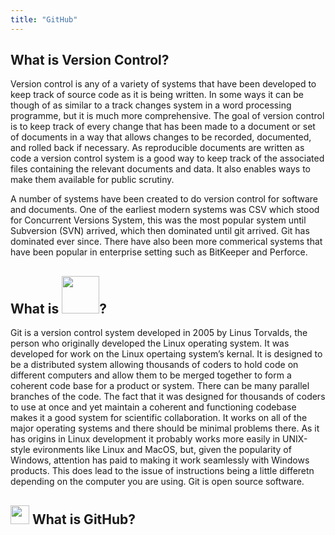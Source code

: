 ```yaml
---
title: "GitHub"
---
```


## What is Version Control?

Version control is any of a variety of systems that have been developed to keep track of source code as it is being written. In some ways it can be though of as similar to a track changes system in a word processing programme, but it is much more comprehensive. The goal of version control is to keep track of every change that has been made to a document or set of documents in a way that allows changes to be recorded, documented, and rolled back if necessary. As reproducible documents are written as code a version control system is a good way to keep track of the associated files containing the relevant documents and data. It also enables ways to make them available for public scrutiny.

A number of systems have been created to do version control for software and documents. One of the earliest modern systems was CSV which stood for Concurrent Versions System, this was the most popular system until Subversion (SVN) arrived, which then dominated until git arrived. Git has dominated ever since. There have also been more commerical systems that have been popular in enterprise setting such as BitKeeper and Perforce.

## What is ![](images/Git-logo.png){width="60"}?

Git is a version control system developed in 2005 by Linus Torvalds, the person who originally developed the Linux operating system. It was developed for work on the Linux opertaing system's kernal. It is designed to be a distributed system allowing thousands of coders to hold code on different computers and allow them to be merged together to form a coherent code base for a product or system. There can be many parallel branches of the code. The fact that it was designed for thousands of coders to use at once and yet maintain a coherent and functioning codebase makes it a good system for scientific collaboration. It works on all of the major operating systems and there should be minimal problems there. As it has origins in Linux development it probably works more easily in UNIX-style evironments like Linux and MacOS, but, given the popularity of Windows, attention has paid to making it work seamlessly with Windows products. This does lead to the issue of instructions being a little differetn depending on the computer you are using. Git is open source software.

## ![](images/GitHub_Invertocat_Logo.png){width="30"} What is GitHub? 
